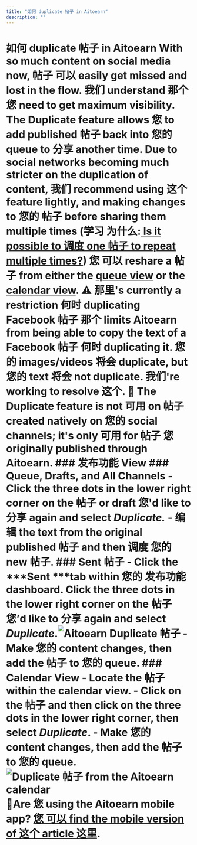 ```yaml
---
title: "如何 duplicate 帖子 in Aitoearn"
description: ""
---
```


# 如何 duplicate 帖子 in Aitoearn With so much content on social media now, 帖子 可以 easily get missed and lost in the flow. 我们 understand 那个 您 need to get maximum visibility. The Duplicate feature allows 您 to add published 帖子 back into 您的 queue to 分享 another time. Due to social networks becoming much stricter on the duplication of content, 我们 recommend using 这个 feature lightly, and making changes to 您的 帖子 before sharing them multiple times (学习 为什么:[ Is it possible to 调度 one 帖子 to repeat multiple times?](https://aitoearn.helpscoutdocs.com/article/647-is-it-possible-to-调度-one-帖子-to-repeat-multiple-times)) 您 可以 reshare a 帖子 from either the [queue view](#h_01HBW1QYS81N8QEQ7896SKN407) or the [calendar view](#h_01HBW1QYS994H86AEWAGPJW3D6). ⚠️ 那里's currently a restriction 何时 duplicating Facebook 帖子 那个 limits Aitoearn from being able to copy the text of a Facebook 帖子 何时 duplicating it. 您的 images/videos 将会 duplicate, but 您的 text 将会 not duplicate. 我们're working to resolve 这个. 📝 The Duplicate feature is not 可用 on 帖子 created natively on 您的 social channels; it's only 可用 for 帖子 您 originally published through Aitoearn. ### 发布功能 View ### Queue, Drafts, and All Channels - Click the three dots in the lower right corner on the 帖子 or draft 您'd like to 分享 again and select ***Duplicate.*** - 编辑 the text from the original published 帖子 and then 调度 您的 new 帖子. ### Sent 帖子 - Click the ***Sent ***tab within 您的 发布功能 dashboard. Click the three dots in the lower right corner on the 帖子 您’d like to 分享 again and select ***Duplicate***.![Aitoearn Duplicate 帖子](//d33v4339jhl8k0.cloudfront.net/docs/assets/64cb6cf86d4a3e191f237e66/images/66b64f698919a15d1b1d2a40/file-523ShvjcMc.jpg) - Make 您的 content changes, then add the 帖子 to 您的 queue. ### Calendar View - Locate the 帖子 within the calendar view. - Click on the 帖子 and then click on the three dots in the lower right corner, then select ***Duplicate***. - Make 您的 content changes, then add the 帖子 to 您的 queue. ![Duplicate 帖子 from the Aitoearn calendar](//d33v4339jhl8k0.cloudfront.net/docs/assets/64cb6cf86d4a3e191f237e66/images/66c7522965e01777a9334361/file-Cv3Su9941I.png) 📝Are 您 using the Aitoearn mobile app? [您 可以 find the mobile version of 这个 article 这里](https://aitoearn.helpscoutdocs.com/article/637-分享-帖子-with-the-分享-again-feature-reaitoearn-on-the-mobile-app).